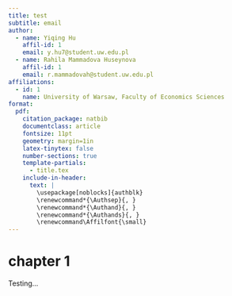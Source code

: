 ```yaml
---
title: test
subtitle: email
author:
  - name: Yiqing Hu
    affil-id: 1
    email: y.hu7@student.uw.edu.pl
  - name: Rahila Mammadova Huseynova
    affil-id: 1
    email: r.mammadovah@student.uw.edu.pl
affiliations:
  - id: 1
    name: University of Warsaw, Faculty of Economics Sciences
format:
  pdf:
    citation_package: natbib
    documentclass: article
    fontsize: 11pt
    geometry: margin=1in
    latex-tinytex: false
    number-sections: true
    template-partials:
      - title.tex
    include-in-header:
      text: |
        \usepackage[noblocks]{authblk}
        \renewcommand*{\Authsep}{, }
        \renewcommand*{\Authand}{, }
        \renewcommand*{\Authands}{, }
        \renewcommand\Affilfont{\small}
---
```


# chapter 1

Testing...



